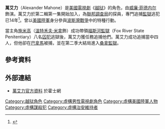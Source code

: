 {{noteTA
|G1=PrisonBreak
|G2=TV
}}
'''萬艾力'''（Alexander Mahone）是[[美國|美國]][[電視劇|電視劇]]《[[越狱|越狱]]》的角色，由[[威廉·菲德内尔|威廉·菲德内尔]]飾演。萬艾力於第二輯第一集開始加入，為[[聯邦調查局|聯邦調查局]]的探員，專門追捕[[監獄|監獄]]逃犯已14年<ref name="Otisep">{{cite episode|title=[[Otis_(Prison_Break)|Otis]]|series=Prison Break|credits=Matt Olmstead (writer) & [[Bobby_Roth|Bobby Roth]] (director)|network=Fox|airdate=August 28, 2006|season=2|number=2}}</ref>。曾以[[美國陸軍|美國陸軍]]身分參與[[波斯灣戰爭|波斯灣戰爭]]中的特種行動。

當主角[[施米高|施米高]]（[[溫特禾夫·米拿|溫特禾夫·米拿]]飾）成功帶領[[福斯河監獄|福斯河監獄]]（Fox River State Penitentiary）八名[[囚犯|囚犯]]逃獄後，萬艾力獲任務追捕他們。萬艾力成功追捕當中四人，但他卻在[[巴拿馬|巴拿馬]]被捕，並在第二季大結局進入[[桑拿監獄|桑拿監獄]]。

==參考資料==
{{reflist}}

==外部連結==
* [http://fox.com/prisonbreak/bios/bio_mahone.htm 萬艾力官方資料] {{Wayback|url=http://fox.com/prisonbreak/bios/bio_mahone.htm |date=20090412063704 }}於霍士網

{{逃}}
{{DEFAULTSORT:Mahone, Alexander}}
[[Category:越狱角色|Category:越狱角色]]
[[Category:虛構男性電視劇角色|Category:虛構男性電視劇角色]]
[[Category:虛構美國陸軍人物|Category:虛構美國陸軍人物]]
[[Category:虛構謀殺犯|Category:虛構謀殺犯]]
[[Category:虛構治安維持者|Category:虛構治安維持者]]